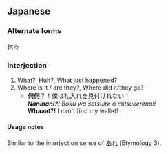 ==Japanese==
{{ja-kanjitab|なに|なに|yomi=k}}

===Alternate forms===
[[何々]]

===Interjection===
{{ja-pos|interjection|なになに}}

# What?, Huh?, What just happened?
# Where is it / are they?,  Where did it/they go?
#*'''何何'''？！僕は札入れを見付けれない！<br>'''''Naninani?!'''  Boku wa satsuire o mitsukerenai!''<br>'''Whaaat?!'''  I can't find my wallet!

====Usage notes====
Similar to the interjection sense of [[あれ#Interjection|あれ]] (Etymology 3).